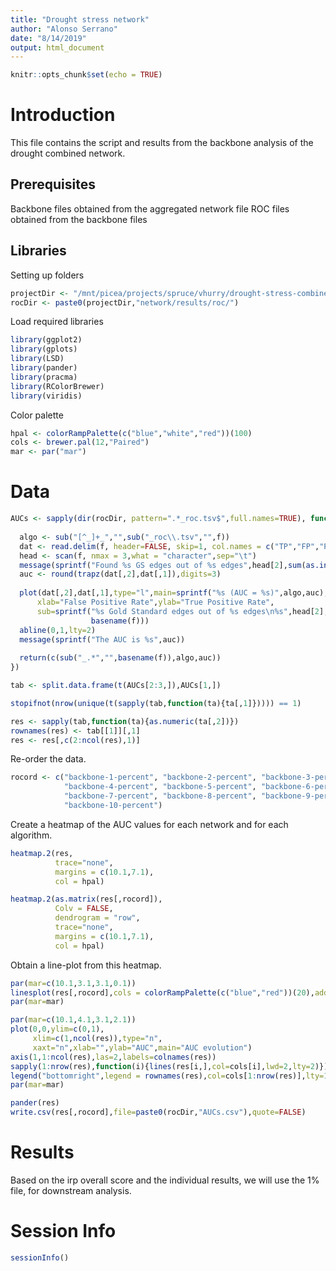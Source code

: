 ```yaml
---
title: "Drought stress network"
author: "Alonso Serrano"
date: "8/14/2019"
output: html_document
---
```


```r
knitr::opts_chunk$set(echo = TRUE)
```

# Introduction
This file contains the script and results from the backbone analysis of the drought combined network.

## Prerequisites
Backbone files obtained from the aggregated network file
ROC files obtained from the backbone files

## Libraries
Setting up folders
```r
projectDir <- "/mnt/picea/projects/spruce/vhurry/drought-stress-combined/"
rocDir <- paste0(projectDir,"network/results/roc/")
```

Load required libraries
```r
library(ggplot2)
library(gplots)
library(LSD)
library(pander)
library(pracma)
library(RColorBrewer)
library(viridis)

```

Color palette
```r
hpal <- colorRampPalette(c("blue","white","red"))(100)
cols <- brewer.pal(12,"Paired")
mar <- par("mar")
```
# Data

```r
AUCs <- sapply(dir(rocDir, pattern=".*_roc.tsv$",full.names=TRUE), function(f){
  
  algo <- sub("[^_]+_","",sub("_roc\\.tsv","",f))       
  dat <- read.delim(f, header=FALSE, skip=1, col.names = c("TP","FP","PR"))
  head <- scan(f, nmax = 3,what = "character",sep="\t")
  message(sprintf("Found %s GS edges out of %s edges",head[2],sum(as.integer(head[2:3]))))
  auc <- round(trapz(dat[,2],dat[,1]),digits=3)
  
  plot(dat[,2],dat[,1],type="l",main=sprintf("%s (AUC = %s)",algo,auc),
      xlab="False Positive Rate",ylab="True Positive Rate",
      sub=sprintf("%s Gold Standard edges out of %s edges\n%s",head[2],sum(as.integer(head[2:3])),
                  basename(f)))
  abline(0,1,lty=2)
  message(sprintf("The AUC is %s",auc))
  
  return(c(sub("_.*","",basename(f)),algo,auc))
})

tab <- split.data.frame(t(AUCs[2:3,]),AUCs[1,])

stopifnot(nrow(unique(t(sapply(tab,function(ta){ta[,1]})))) == 1)

res <- sapply(tab,function(ta){as.numeric(ta[,2])})
rownames(res) <- tab[[1]][,1]
res <- res[,c(2:ncol(res),1)]


```

Re-order the data.
```r
rocord <- c("backbone-1-percent", "backbone-2-percent", "backbone-3-percent",
            "backbone-4-percent", "backbone-5-percent", "backbone-6-percent", 
            "backbone-7-percent", "backbone-8-percent", "backbone-9-percent", 
            "backbone-10-percent")
```
Create a heatmap of the AUC values for each network and for each algorithm.
```r
heatmap.2(res,
          trace="none",
          margins = c(10.1,7.1),
          col = hpal)

heatmap.2(as.matrix(res[,rocord]), 
          Colv = FALSE,
          dendrogram = "row",
          trace="none",
          margins = c(10.1,7.1),
          col = hpal)
```

Obtain a line-plot from this heatmap.
```r
par(mar=c(10.1,3.1,3.1,0.1))
linesplot(res[,rocord],cols = colorRampPalette(c("blue","red"))(20),addboxes = TRUE,las=2,main="AUC distribution")
par(mar=mar)

par(mar=c(10.1,4.1,3.1,2.1))
plot(0,0,ylim=c(0,1),
     xlim=c(1,ncol(res)),type="n",
     xaxt="n",xlab="",ylab="AUC",main="AUC evolution")
axis(1,1:ncol(res),las=2,labels=colnames(res))
sapply(1:nrow(res),function(i){lines(res[i,],col=cols[i],lwd=2,lty=2)})
legend("bottomright",legend = rownames(res),col=cols[1:nrow(res)],lty=1,lwd=2)
par(mar=mar)

pander(res)
write.csv(res[,rocord],file=paste0(rocDir,"AUCs.csv"),quote=FALSE)
```
# Results
Based on the irp overall score and the individual results, we will use the 1% file, for downstream
analysis.


# Session Info
```r
sessionInfo()
```

